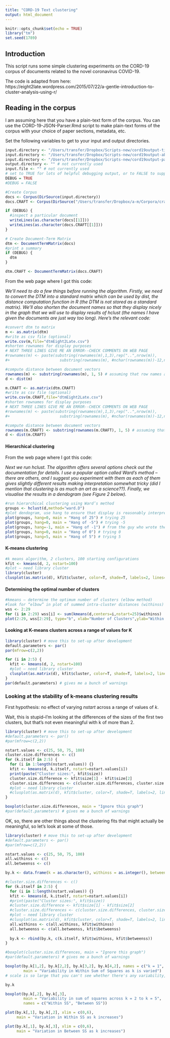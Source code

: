 ```yaml
---
title: "CORD-19 Text clustering"
output: html_document
---
```


```r
knitr::opts_chunk$set(echo = TRUE)
library("tm")
set.seed(1789)
```

## Introduction

This script runs some simple clustering experiments on the CORD-19 corpus of documents related to the novel coronavirus COVID-19.

The code is adapted from here: https://eight2late.wordpress.com/2015/07/22/a-gentle-introduction-to-cluster-analysis-using-r/

## Reading in the corpus

I am assuming here that you have a plain-text form of the corpus. You can use the CORD-19-JSON-Parser.Rmd script to make plain-text forms of the corpus with your choice of paper sections, metadata, etc.

Set the following variables to get to your input and output directories.

```r
input.directory <- "/Users/transfer/Dropbox/Scripts-new/cord19output-titles"
input.directory <- "/Users/transfer/Dropbox/Scripts-new/cord19output-abstracts"
input.directory <- "/Users/transfer/Dropbox/Scripts-new/cord19output-papers"
output.directory <- "" # not currently used
input.file <- "" # not currently used
# set to TRUE for lots of helpful debugging output, or to FALSE to suppress same
DEBUG = TRUE
#DEBUG = FALSE
```

```r
#Create Corpus
docs <- Corpus(DirSource(input.directory))
docs.CRAFT <- Corpus(DirSource("/Users/transfer/Dropbox/a-m/Corpora/craft-2.0/articles/txt/"))

if (DEBUG) {
  #inspect a particular document
  writeLines(as.character(docs[[1]]))
  writeLines(as.character(docs.CRAFT[[1]]))
}  
```

```r
# Create Document-Term Matrix
dtm <- DocumentTermMatrix(docs)
#print a summary
if (DEBUG) {
  dtm
}

dtm.CRAFT <- DocumentTermMatrix(docs.CRAFT)

```


From the web page where I got this code:

_We’ll need to do a few things before running the algorithm. Firstly, we need to convert the DTM into a standard matrix which can be used by dist, the distance computation function in R (the DTM is not stored as a standard matrix). We’ll also shorten the document names so that they display nicely in the graph that we will use to display results of hclust (the names I have given the documents are just way too long). Here’s the relevant code:_

```r
#convert dtm to matrix
m <- as.matrix(dtm)
#write as csv file (optional)
write.csv(m,file="dtmEight2Late.csv")
#shorten rownames for display purposes
# NEXT THREE LINES GIVE ME AN ERROR--CHECK COMMENTS ON WEB PAGE
#rownames(m) <- paste(substring(rownames(m),1,3),rep("..",nrow(m)),
#+                      substring(rownames(m), #nchar(rownames(m))-12,nchar(rownames(m))-4))

#compute distance between document vectors
rownames(m) <- substring(rownames(m), 1, 5) # assuming that row names are at least 5 characters long! Holds true of the file names in the CORD0-19 corpus.
d <- dist(m)

m.CRAFT <- as.matrix(dtm.CRAFT)
#write as csv file (optional)
write.csv(m.CRAFT,file="dtmEight2Late.csv")
#shorten rownames for display purposes
# NEXT THREE LINES GIVE ME AN ERROR--CHECK COMMENTS ON WEB PAGE
#rownames(m) <- paste(substring(rownames(m),1,3),rep("..",nrow(m)),
#+                      substring(rownames(m), #nchar(rownames(m))-12,nchar(rownames(m))-4))

#compute distance between document vectors
rownames(m.CRAFT) <- substring(rownames(m.CRAFT), 1, 5) # assuming that row names are at least 5 characters long! Holds true of the file names in the CORD0-19 corpus.
d <- dist(m.CRAFT)
```

#### Hierarchical clustering

From the web page where I got this code:

_Next we run hclust. The algorithm offers several options check out the documentation for details. I use a popular option called Ward’s method – there are others, and I suggest you experiment with them  as each of them gives slightly different results making interpretation somewhat tricky (did I mention that clustering is as much an art as a science??). Finally, we visualise the results in a dendogram (see Figure 2 below)._

```r
#run hierarchical clustering using Ward’s method
groups <- hclust(d,method="ward.D")
#plot dendogram, use hang to ensure that display is reasonably interpretable
plot(groups, hang=0, main = "Hang of 25") # trying 25
plot(groups, hang=0, main = "Hang of -5") # trying -5
plot(groups, hang=-1, main = "Hang of -1") # from the guy who wrote the code
plot(groups, hang=0, main = "Hang of 0") # trying 0
plot(groups, hang=5, main = "Hang of 5") # trying 5


```

#### K-means clustering

```r
#k means algorithm, 2 clusters, 100 starting configurations
kfit <- kmeans(d, 2, nstart=100)
#plot – need library cluster
library(cluster)
clusplot(as.matrix(d), kfit$cluster, color=T, shade=T, labels=2, lines=0)
```

#### Determining the optimal number of clusters

```r
#kmeans – determine the optimum number of clusters (elbow method)
#look for “elbow” in plot of summed intra-cluster distances (withinss) as fn of k
wss <- 2:29
for (i in 2:29) wss[i] <- sum(kmeans(d,centers=i,nstart=25)$withinss)
plot(2:29, wss[2:29], type="b", xlab="Number of Clusters",ylab="Within groups sum of squares")
```

#### Looking at K-means clusters across a range of values for K

```r
library(cluster) # move this to set-up after development
default.parameters <- par()
par(mfrow=c(2,2))

for (i in 2:5) {
  kfit <- kmeans(d, 2, nstart=100)
  #plot – need library cluster
  clusplot(as.matrix(d), kfit$cluster, color=T, shade=T, labels=2, lines=0)
}
par(default.parameters) # gives me a bunch of warnings
```

### Looking at the stability of k-means clustering results

First hypothesis: no effect of varying _nstart_ across a range of values of _k_.

Wait, this is stupid--I'm looking at the differences of the sizes of the first two clusters, but that's not even meaningful with k of more than 2.

```r
library(cluster) # move this to set-up after development
#default.parameters <- par()
#par(mfrow=c(2,2))

nstart.values <- c(25, 50, 75, 100)
cluster.size.differences <- c()
for (k.itself in 2:5) {
  for (i in 1:length(nstart.values)) {}
  kfit <- kmeans(d, k.itself, nstart=nstart.values[i])
  print(paste("Cluster sizes:", kfit$size))
  cluster.size.difference <- kfit$size[1] - kfit$size[2]
  cluster.size.differences <- c(cluster.size.differences, cluster.size.difference)
  #plot – need library cluster
  #clusplot(as.matrix(d), kfit$cluster, color=T, shade=T, labels=2, lines=0)
}

boxplot(cluster.size.differences, main = "Ignore this graph")
#par(default.parameters) # gives me a bunch of warnings
```

OK, so, there are other things about the clustering fits that might actually be meaningful, so let's look at some of those.

```r
library(cluster) # move this to set-up after development
#default.parameters <- par()
#par(mfrow=c(2,2))

nstart.values <- c(25, 50, 75, 100)
all.withinss <- c()
all.betweenss <- c()

by.k <- data.frame(k = as.character(), withinss = as.integer(), betweenss = as.integer())

#cluster.size.differences <- c()
for (k.itself in 2:5) {
  for (i in 1:length(nstart.values)) {}
  kfit <- kmeans(d, k.itself, nstart=nstart.values[i])
  #print(paste("Cluster sizes:", kfit$size))
  #cluster.size.difference <- kfit$size[1] - kfit$size[2]
  #cluster.size.differences <- c(cluster.size.differences, cluster.size.difference)
  #plot – need library cluster
  #clusplot(as.matrix(d), kfit$cluster, color=T, shade=T, labels=2, lines=0)
  all.withinss <- c(all.withinss, kfit$withinss)
  all.betweenss <- c(all.betweenss, kfit$betweenss)
  
  by.k <- rbind(by.k, c(k.itself, kfit$withinss, kfit$betweenss))
}

#boxplot(cluster.size.differences, main = "Ignore this graph")
#par(default.parameters) # gives me a bunch of warnings

boxplot(by.k[1,2], by.k[2,2], by.k[3,2], by.k[4,2], names = c("k = 1", "k = 2", "k = 3", "k = 3"),
        main = "Variability in Within Sum of Squares as k is varied")
# scale is so large that you can't see whether there's any variability, or not. Normalize within_ss?  

by.k

boxplot(by.k[,2], by.k[,3], 
        main = "Variability in sum of squares across k = 2 to k = 5", 
        names = c("Within SS", "Between SS"))

plot(by.k[,1], by.k[,2], xlim = c(0,6),
     main = "Variation in Within SS as k increases")

plot(by.k[,1], by.k[,3], xlim = c(0,6),
     main = "Variation in Between SS as k increases")





```


